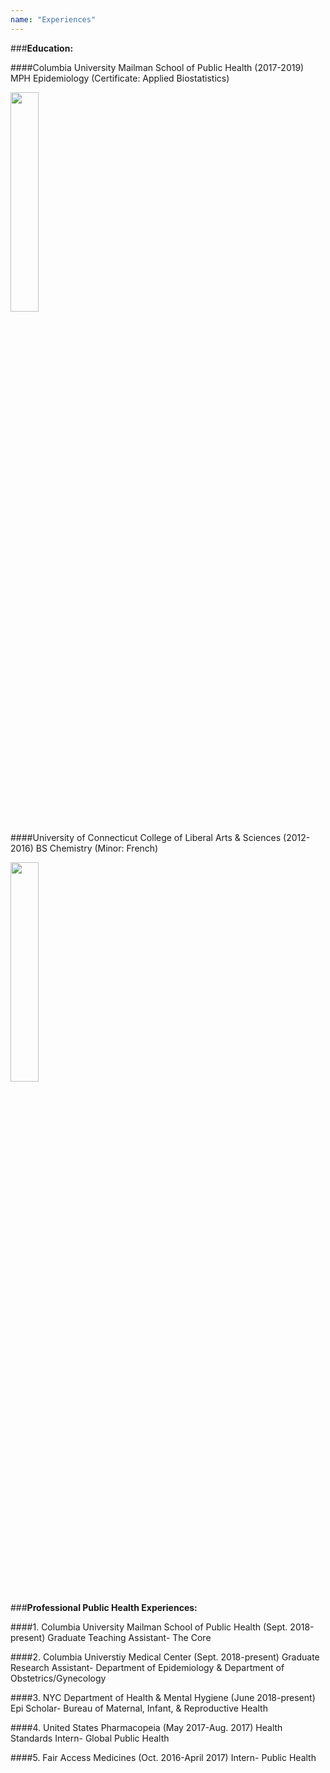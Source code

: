 ```yaml
---
name: "Experiences"
---
```


###**Education:**

####Columbia University Mailman School of Public Health (2017-2019)
MPH Epidemiology (Certificate: Applied Biostatistics)


<img src="images/CUMSPH.jpg" style="width:30%">


####University of Connecticut College of Liberal Arts & Sciences (2012-2016)
BS Chemistry (Minor: French)

<img src="images/uconn.jpg" style="width:30%">

###**Professional Public Health Experiences:**

####1. Columbia University Mailman School of Public Health (Sept. 2018-present)
Graduate Teaching Assistant- The Core


####2. Columbia Universtiy Medical Center (Sept. 2018-present)
Graduate Research Assistant- Department of Epidemiology & Department of Obstetrics/Gynecology


####3. NYC Department of Health & Mental Hygiene (June 2018-present)
Epi Scholar- Bureau of Maternal, Infant, & Reproductive Health


####4. United States Pharmacopeia (May 2017-Aug. 2017)
Health Standards Intern- Global Public Health


####5. Fair Access Medicines (Oct. 2016-April 2017)
Intern- Public Health

